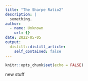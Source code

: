 ---
title: "The Sharpe Ratio2"
description: |
  something.
author:
  - name: Unknown
    url: {}
date: 2022-05-05
output:
  distill::distill_article:
    self_contained: false
---


```{r setup, include=FALSE}
knitr::opts_chunk$set(echo = FALSE)
```
 new stuff

